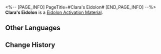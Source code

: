 <%-- [PAGE_INFO]
PageTitle=#Clara's Eidolon#
[END_PAGE_INFO] --%>
{{Item Infobox
|id          = 11107
|image       = Item Clara's Eidolon.png
|type        = Eidolon Activation Material
|invCategory = 
|rarity      = 5
|effect      = 
|description = Material for raising Clara's Eidolon Level.
}}
'''Clara's Eidolon''' is a [[Eidolon Activation Material]].

==Other Languages==
{{Other Languages
|en   = Clara's Eidolon
|zhs  = 【克拉拉】的星魂
|zht  = 【克拉拉】的星魂
|ja   = 「クラーラ」の星魂
|ko   = [클라라]의 성혼
|es   = Eidolon de Clara
|fr   = Eidolon de Clara
|ru   = Эйдолон Клары
|th   = Eidolon ของ Clara
|vi   = Tinh Hồn Clara
|de   = Claras Eidolon
|id   = Clara's Eidolon
|pt   = Eidolon de Clara
}}

==Change History==
{{Change History|1.0}}